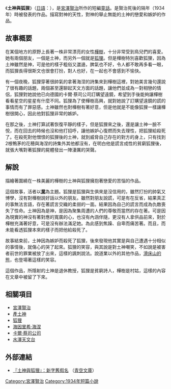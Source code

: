 {{Japanese|japanese=土神と狐|kana=つちがみときつね|romaji=Tsuchigami to Kitsune}}
《'''土神與狐狸'''》（[[日語|日語]]：{{lang|ja|土神と狐}}），是[[宮澤賢治|宮澤賢治]]所作的短編[[童話|童話]]。是賢治死後的隔年（1934年）時被發表的作品。描寫對神的天性，對神的舉止無能的土神的戀愛和嫉妒的作品。

== 故事概要 ==
在某個地方的原野上長著一株非常漂亮的女性[[樺樹|樺樹]]，十分非常受到鳥兒們的喜愛。她有兩個朋友，一個是土神，而另外一個就是[[狐狸|狐狸]]。但是樺樹特別喜歡狐狸，因為土神雖然是神，可是他的樣子粗俗又邋遢，脾氣也不好，令人都不敢再多看一眼，而狐狸長得很斯文也很會打扮，對人也好，在一起也不會感到不愉快。

有一個夜晚，狐狸穿著很帥氣的拿著海涅的詩集來到樺樹這裡，對她美言幾句還說了很有趣的話題，兩個甚至還聊起天文方面的話題，讓他們並成為一對相戀的情侶，狐狸對她說他已向德國的卡爾·蔡司公司訂購望遠鏡，希望到手後能夠讓樺樹看看星空的星星有什麼不同。狐狸為了使樺樹高興，就對她說了訂購望遠鏡的謊的事情而有了罪惡感。土神雖然也對樺樹有著好意，但是他就是不能像狐狸一樣讓樺樹很開心，因此他對狐狸非常的嫉妒。

在那之後，土神打算試著恢復平靜的樣子，但是狐狸來之後，還是讓土神一臉不悅，而在回去的時候也沒和他打招呼，讓他嫉妒心復燃而失去理性，把狐狸給殺死了。在殺死對他憎恨的狐狸後的土神，就到威脅自己存在的對方的身上，只有找到2根鴨茅的花穂與海涅的詩集外其他都沒有，在明白他是謊言成性的貧窮狐狸後，就張大嘴對著狐狸的屍體發出一陣淒厲的哭聲。

== 解說 ==
描繪著圍繞在一株美麗的樺樹的土神與狐狸擁抱著戀愛的苦惱的作品。

這個故事，活者以'''[[業|業]]'''為主題。狐狸是狐狸與生俱來是沒信用的，雖然打扮的帥氣又博學，沒有對樺樹說好話以外的朋友。雖然對朋友說謊，可是有在反省，結果真正的事無法言語，存在著謊言交織的柔弱的一面。結果因為自己的謊言而成為仇敵喪失了性命。土神因為是神，是因為聚集周遭的人們的尊敬而當然的存在著。可是因為現實的神沒有著對應的寬廣的心，也沒有內涵伴隨，更沒有人拿供品前來，對於樺樹充滿著好意，可是沒有辦法滿足她。為此感到焦躁、自卑而痛苦著。而且，而未能看透狐狸本來的樣子而把他給殺死了。

故事結束前，土神因為嫉妒而殺死了狐狸，後來發現他其實是與自己遭遇十分相似的事情後，就傷心的哭了起來。狐狸的笑容，與其說是對土神嘲笑，不如說是被害者前世的罪業被放了出來，這樣的諷刺說法。說道業以外的其他作品，[[滑床山的熊|滑床山的熊]]，也登場著這樣的笑容。

這個作品，所隱射的土神是退休教授，狐狸是貧窮詩人，樺樹是村姑，這樣的內容在文章中被留了下來。

== 相關項目 ==
*[[宮澤賢治|宮澤賢治]]
*[[產土神|產土神]]
*[[狐狸|狐狸]]
*[[海因里希·海涅|海因里希·海涅]]
*[[卡爾·蔡司公司|卡爾·蔡司公司]]
*[[水澤VLBI觀測站|水澤天文台]]

== 外部連結 ==
*{{ja}}[http://www.aozora.gr.jp/cards/000081/card4436.html 『土神與狐狸』：新字舊假名] {{Wayback|url=http://www.aozora.gr.jp/cards/000081/card4436.html |date=20200727101323 }}（[[青空文庫|青空文庫]]）

{{DEFAULTSORT:土神與狐狸}}
[[Category:宮澤賢治|Category:宮澤賢治]]
[[Category:1934年短篇小說|Category:1934年短篇小說]]